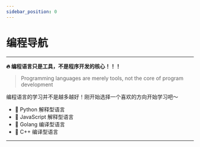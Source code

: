 ```yaml
---
sidebar_position: 0
---
```


# 编程导航

---

<strong>
    🔥 编程语言只是工具，不是程序开发的核心！！！
</strong>

>  Programming languages are merely tools, not the core of program development

编程语言的学习并不是越多越好！刚开始选择一个喜欢的方向开始学习吧～

- 🌱 Python 解释型语言
- 🌱 JavaScript 解释型语言
- 🌱 Golang 编译型语言
- 🌱 C++ 编译型语言

---


<DocCardList/>